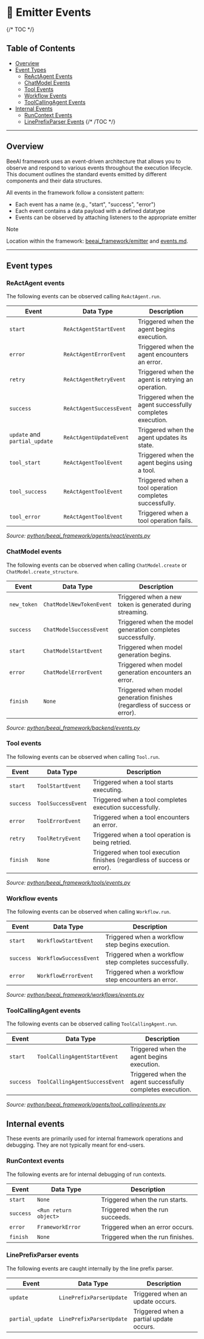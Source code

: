 # 📡 Emitter Events

{/* TOC */}
## Table of Contents
- [Overview](#overview)
- [Event Types](#event-types)
    - [ReActAgent Events](#reactagent-events)
    - [ChatModel Events](#chatmodel-events)
    - [Tool Events](#tool-events)
    - [Workflow Events](#workflow-events)
    - [ToolCallingAgent Events](#toolcallingagent-events)
- [Internal Events](#internal-events)
    - [RunContext Events](#runcontext-events)
    - [LinePrefixParser Events](#lineprefixparser-events)
{/* /TOC */}

---

## Overview

BeeAI framework uses an event-driven architecture that allows you to observe and respond to various events throughout the execution lifecycle. This document outlines the standard events emitted by different components and their data structures.

All events in the framework follow a consistent pattern:
* Each event has a name (e.g., "start", "success", "error")
* Each event contains a data payload with a defined datatype
* Events can be observed by attaching listeners to the appropriate emitter

> [!NOTE]
> 
> Location within the framework: [beeai_framework/emitter](https://github.com/i-am-bee/beeai-framework/tree/python/beeai_framework/emitter) and [events.md](/python/modules/events.mdx).

---

## Event types

### ReActAgent events

The following events can be observed calling `ReActAgent.run`.


| Event                         | Data Type                | Description                                                |
|-------------------------------|--------------------------|------------------------------------------------------------|
| `start`                       | `ReActAgentStartEvent`   | Triggered when the agent begins execution.                 |
| `error`                       | `ReActAgentErrorEvent`   | Triggered when the agent encounters an error.              |
| `retry`                       | `ReActAgentRetryEvent`   | Triggered when the agent is retrying an operation.         |
| `success`                     | `ReActAgentSuccessEvent` | Triggered when the agent successfully completes execution. |
| `update` and `partial_update` | `ReActAgentUpdateEvent`  | Triggered when the agent updates its state.                |
| `tool_start`                  | `ReActAgentToolEvent`    | Triggered when the agent begins using a tool.              |
| `tool_success`                | `ReActAgentToolEvent`    | Triggered when a tool operation completes successfully.    |
| `tool_error`                  | `ReActAgentToolEvent`    | Triggered when a tool operation fails.                     |

_Source: [python/beeai_framework/agents/react/events.py](https://github.com/i-am-bee/beeai-framework/blob/main/python/beeai_framework/agents/react/events.py)_


### ChatModel events

The following events can be observed when calling `ChatModel.create` or `ChatModel.create_structure`.

| Event        | Data Type                | Description                                                                |
|--------------|--------------------------|----------------------------------------------------------------------------|
| `new_token`  | `ChatModelNewTokenEvent` | Triggered when a new token is generated during streaming.                  |
| `success`    | `ChatModelSuccessEvent`  | Triggered when the model generation completes successfully.                |
| `start`      | `ChatModelStartEvent`    | Triggered when model generation begins.                                    |
| `error`      | `ChatModelErrorEvent`    | Triggered when model generation encounters an error.                       |
| `finish`     | `None`                   | Triggered when model generation finishes (regardless of success or error). |

_Source: [python/beeai_framework/backend/events.py](https://github.com/i-am-bee/beeai-framework/blob/main/python/beeai_framework/backend/events.py)_

### Tool events

The following events can be observed when calling `Tool.run`.

| Event     | Data Type          | Description                                                              |
|-----------|--------------------|--------------------------------------------------------------------------|
| `start`   | `ToolStartEvent`   | Triggered when a tool starts executing.                                  |
| `success` | `ToolSuccessEvent` | Triggered when a tool completes execution successfully.                  |
| `error`   | `ToolErrorEvent`   | Triggered when a tool encounters an error.                               |
| `retry`   | `ToolRetryEvent`   | Triggered when a tool operation is being retried.                        |
| `finish`  | `None`             | Triggered when tool execution finishes (regardless of success or error). |

_Source: [python/beeai_framework/tools/events.py](https://github.com/i-am-bee/beeai-framework/blob/main/python/beeai_framework/tools/events.py)_

### Workflow events

The following events can be observed when calling `Workflow.run`.

| Event     | Data Type              | Description                                            |
|-----------|------------------------|--------------------------------------------------------|
| `start`   | `WorkflowStartEvent`   | Triggered when a workflow step begins execution.       |
| `success` | `WorkflowSuccessEvent` | Triggered when a workflow step completes successfully. |
| `error`   | `WorkflowErrorEvent`   | Triggered when a workflow step encounters an error.    |

_Source: [python/beeai_framework/workflows/events.py](https://github.com/i-am-bee/beeai-framework/blob/main/python/beeai_framework/workflows/events.py)_

### ToolCallingAgent events

The following events can be observed calling `ToolCallingAgent.run`.


| Event     | Data Type                      | Description                                                |
|-----------|--------------------------------|------------------------------------------------------------|
| `start`   | `ToolCallingAgentStartEvent`   | Triggered when the agent begins execution.                 |
| `success` | `ToolCallingAgentSuccessEvent` | Triggered when the agent successfully completes execution. |

_Source: [python/beeai_framework/agents/tool_calling/events.py](https://github.com/i-am-bee/beeai-framework/blob/main/python/beeai_framework/agents/tool_calling/events.py)_


## Internal events

These events are primarily used for internal framework operations and debugging. They are not typically meant for end-users.

### RunContext events

The following events are for internal debugging of run contexts.

| Event     | Data Type             | Description                      |
|-----------|-----------------------|----------------------------------|
| `start`   | `None`                | Triggered when the run starts.   |
| `success` | `<Run return object>` | Triggered when the run succeeds. |
| `error`   | `FrameworkError`      | Triggered when an error occurs.  |
| `finish`  | `None`                | Triggered when the run finishes. |

### LinePrefixParser events

The following events are caught internally by the line prefix parser.

| Event            | Data Type                | Description                             |
|------------------|--------------------------|-----------------------------------------|
| `update`         | `LinePrefixParserUpdate` | Triggered when an update occurs.        |
| `partial_update` | `LinePrefixParserUpdate` | Triggered when a partial update occurs. |